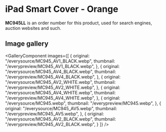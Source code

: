 
# iPad Smart Cover - Orange

<Callout type='info' emoji='👉🏻'>**MC945LL** is an order number for this product, used for search engines, auction websites and such.</Callout>

## Image gallery

<GalleryComponent
    images={[
      {
        original: "/everysource/MC945_AV1_BLACK.webp",
        thumbnail: "/everypreview/MC945_AV1_BLACK.webp",
      },
      {
        original: "/everysource/MC945_AV4_BLACK.webp",
        thumbnail: "/everypreview/MC945_AV4_BLACK.webp",
      },
      {
        original: "/everysource/MC945_AV2_WHITE.webp",
        thumbnail: "/everypreview/MC945_AV2_WHITE.webp",
      },
      {
        original: "/everysource/MC945_AV4_WHITE.webp",
        thumbnail: "/everypreview/MC945_AV4_WHITE.webp",
      },
      {
        original: "/everysource/MC945.webp",
        thumbnail: "/everypreview/MC945.webp",
      },
      {
        original: "/everysource/MC945_AV5.webp",
        thumbnail: "/everypreview/MC945_AV5.webp",
      },
      {
        original: "/everysource/MC945_AV2_BLACK.webp",
        thumbnail: "/everypreview/MC945_AV2_BLACK.webp",
      }
    ]}
  />
